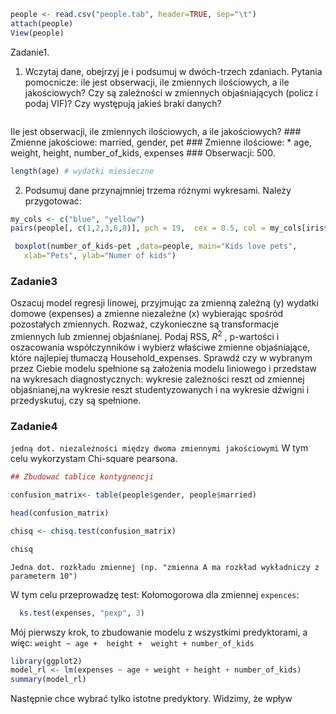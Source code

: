 
```r
people <- read.csv("people.tab", header=TRUE, sep="\t")
attach(people)
View(people)

```


Zadanie1.

1. Wczytaj dane, obejrzyj je i podsumuj w dwóch-trzech zdaniach. Pytania pomocnicze: ile
jest obserwacji, ile zmiennych ilościowych, a ile jakościowych? Czy są zależności w zmiennych
objaśniających (policz i podaj VIF)? Czy występują jakieś braki danych?
```r

```

Ile jest obserwacji, ile zmiennych ilościowych, a ile jakościowych? 
### Zmienne jakościowe:
married, gender, pet 
### Zmienne ilościowe:
* age, weight, height, number_of_kids, expenses
### Obserwacji:
500.

```r
length(age) # wydatki miesieczne
```

2. Podsumuj dane przynajmniej trzema różnymi wykresami. Należy przygotować:
```r
my_cols <- c("blue", "yellow")  
pairs(people[, c(1,2,3,6,8)], pch = 19,  cex = 0.5, col = my_cols[iris$Species], lower.panel = NULL)
```

```r
 boxplot(number_of_kids~pet ,data=people, main="Kids love pets",
   xlab="Pets", ylab="Numer of kids")
```




### Zadanie3

Oszacuj model regresji linowej, przyjmując za zmienną zależną (y) wydatki domowe
(expenses) a zmienne niezależne (x) wybierając spośród pozostałych zmiennych. Rozważ, czykonieczne są transformacje zmiennych lub zmiennej objaśnianej. Podaj RSS, $R^2$ , p-wartości i
oszacowania współczynników i wybierz właściwe zmienne objaśniające, które najlepiej
tłumaczą Household_expenses. Sprawdź czy w wybranym przez Ciebie modelu spełnione są
założenia modelu liniowego i przedstaw na wykresach diagnostycznych: wykresie zależności
reszt od zmiennej objaśnianej,na wykresie reszt studentyzowanych i na wykresie dźwigni i
przedyskutuj, czy są spełnione.



### Zadanie4 


```jedną dot. niezależności między dwoma zmiennymi jakościowymi```
W tym celu wykorzystam Chi-square pearsona.
```r
## Zbudować tablice kontygnencji

confusion_matrix<- table(people$gender, people$married)
```

```r
head(confusion_matrix)
```

```r
chisq <- chisq.test(confusion_matrix)
```

```r
chisq
```




```Jedna dot. rozkładu zmiennej (np. "zmienna A ma rozkład wykładniczy z parameterm 10")```

W tym celu przeprowadzę test: Kołomogorowa dla zmiennej ```expences```:

```r
  ks.test(expenses, "pexp", 3)
```






Mój pierwszy krok, to zbudowanie modelu z wszystkimi predyktorami, a więc:
```weight ~ age +  height +  weight + number_of_kids```


```r
library(ggplot2)
model_rl <- lm(expenses ~ age + weight + height + number_of_kids)
summary(model_rl) 
```

Następnie chce wybrać tylko istotne predyktory. 
Widzimy, że wpływ 













